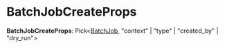 
# BatchJobCreateProps

 **BatchJobCreateProps**: Pick&#60;[BatchJob](../classes/medusa.BatchJob.mdx), "context" \| "type" \| "created_by" \| "dry_run"&#62;
